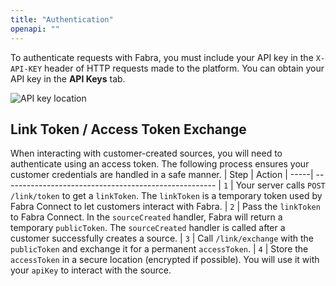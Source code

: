 ```yaml
---
title: "Authentication"
openapi: ""
---
```


To authenticate requests with Fabra, you must include your API key in the
`X-API-KEY` header of HTTP requests made to the platform. You can obtain your API
key in the **API Keys** tab.

<Frame>
  <img style={{"box-shadow": "rgb(99 99 99 / 30%) 0 0 4px", "border-radius": "8px"}} src="/images/api-key-location.png" alt="API key location" />
</Frame>

## Link Token / Access Token Exchange
When interacting with customer-created sources, you will need to authenticate using an access token. The following process ensures your customer credentials are handled in a safe manner.
| Step |    Action
| -----| -----------------------------------------------------
| `1`  | Your server calls `POST /link/token` to get a `linkToken`. The `linkToken` is a temporary token used by Fabra Connect to let customers interact with Fabra.
| `2`  | Pass the `linkToken` to Fabra Connect. In the `sourceCreated` handler, Fabra will return a temporary `publicToken`. The `sourceCreated` handler is called after a customer successfully creates a source.
| `3`  | Call `/link/exchange` with the `publicToken` and exchange it for a permanent `accessToken`.
| `4`  | Store the `accessToken` in a secure location (encrypted if possible). You will use it with your `apiKey` to interact with the source.